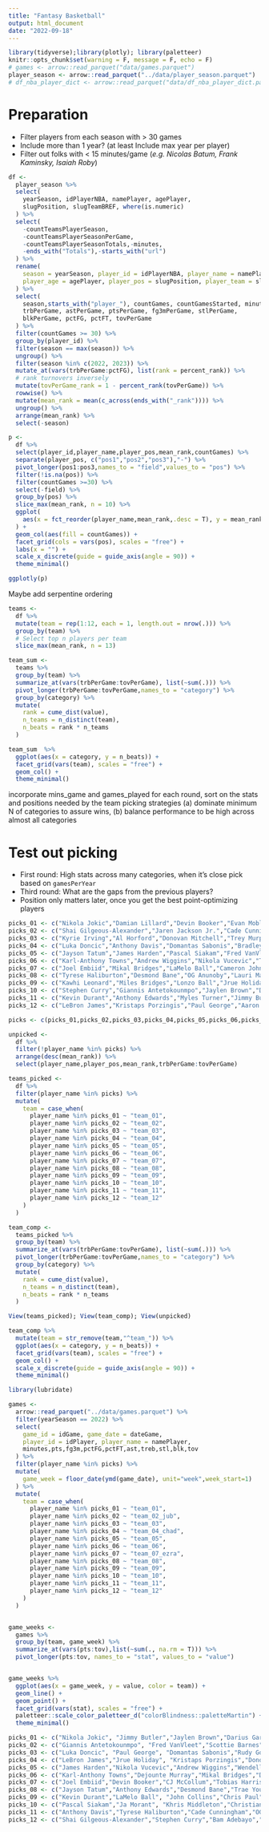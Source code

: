 ```yaml
---
title: "Fantasy Basketball"
output: html_document
date: "2022-09-18"
---
```


```r
library(tidyverse);library(plotly); library(paletteer)
knitr::opts_chunk$set(warning = F, message = F, echo = F)
# games <- arrow::read_parquet("data/games.parquet")
player_season <- arrow::read_parquet("../data/player_season.parquet")
# df_nba_player_dict <- arrow::read_parquet("data/df_nba_player_dict.parquet")
```

# Preparation 

- Filter players from each season with > 30 games
- Include more than 1 year? (at least Include max year per player)
- Filter out folks with < 15 minutes/game (*e.g. Nicolas Batum, Frank Kaminsky, Isaiah Roby*)

```r
df <-
  player_season %>%
  select(
    yearSeason, idPlayerNBA, namePlayer, agePlayer, 
    slugPosition, slugTeamBREF, where(is.numeric)
  ) %>%
  select(
    -countTeamsPlayerSeason,
    -countTeamsPlayerSeasonPerGame,
    -countTeamsPlayerSeasonTotals,-minutes,
    -ends_with("Totals"),-starts_with("url")
  ) %>%
  rename(
    season = yearSeason, player_id = idPlayerNBA, player_name = namePlayer,
    player_age = agePlayer, player_pos = slugPosition, player_team = slugTeamBREF
  ) %>%
  select(
    season,starts_with("player_"), countGames, countGamesStarted, minutesPerGame,
    trbPerGame, astPerGame, ptsPerGame, fg3mPerGame, stlPerGame, 
    blkPerGame, pctFG, pctFT, tovPerGame
  ) %>%
  filter(countGames >= 30) %>%
  group_by(player_id) %>%
  filter(season == max(season)) %>%
  ungroup() %>%
  filter(season %in% c(2022, 2023)) %>%
  mutate_at(vars(trbPerGame:pctFG), list(rank = percent_rank)) %>%
  # rank turnovers inversely
  mutate(tovPerGame_rank = 1 - percent_rank(tovPerGame)) %>%
  rowwise() %>%
  mutate(mean_rank = mean(c_across(ends_with("_rank")))) %>%
  ungroup() %>%
  arrange(mean_rank) %>%
  select(-season) 
```

```r

p <-
  df %>%
  select(player_id,player_name,player_pos,mean_rank,countGames) %>%
  separate(player_pos, c("pos1","pos2","pos3"),"-") %>%
  pivot_longer(pos1:pos3,names_to = "field",values_to = "pos") %>%
  filter(!is.na(pos)) %>%
  filter(countGames >=30) %>%
  select(-field) %>%
  group_by(pos) %>%
  slice_max(mean_rank, n = 10) %>%
  ggplot(
    aes(x = fct_reorder(player_name,mean_rank,.desc = T), y = mean_rank)
  ) +
  geom_col(aes(fill = countGames)) +
  facet_grid(cols = vars(pos), scales = "free") +
  labs(x = "") +
  scale_x_discrete(guide = guide_axis(angle = 90)) +
  theme_minimal()

ggplotly(p)

```

Maybe add serpentine ordering

```r

teams <-
  df %>%
  mutate(team = rep(1:12, each = 1, length.out = nrow(.))) %>%
  group_by(team) %>%
  # Select top n players per team
  slice_max(mean_rank, n = 13) 


```

```r

team_sum <-
  teams %>%
  group_by(team) %>%
  summarize_at(vars(trbPerGame:tovPerGame), list(~sum(.))) %>%
  pivot_longer(trbPerGame:tovPerGame,names_to = "category") %>% 
  group_by(category) %>%
  mutate(
    rank = cume_dist(value),
    n_teams = n_distinct(team),
    n_beats = rank * n_teams
  )

team_sum  %>%
  ggplot(aes(x = category, y = n_beats)) +
  facet_grid(vars(team), scales = "free") +
  geom_col() +
  theme_minimal()

```

incorporate mins_game and games_played
for each round, sort on the stats and positions needed by the team picking
strategies (a) dominate minimum N of categories to assure wins, (b) balance performance to be high across almost all categories

# Test out picking

- First round: High stats across many categories, when it's close pick based on `gamesPerYear`
- Third round: What are the gaps from the previous players?
- Position only matters later, once you get the best point-optimizing players

```r

picks_01 <- c("Nikola Jokic","Damian Lillard","Devin Booker","Evan Mobley","De'Aaron Fox","Bruce Brown","Kyle Kuzma","Tyrese Maxey","John Collins","","","")
picks_02 <- c("Shai Gilgeous-Alexander","Jaren Jackson Jr.","Cade Cunningham","Victor Wembanyama","Jaden McDaniels","DeMar DeRozan","Scoot Henderson","Ben Simmons","Rudy Gobert","","","")
picks_03 <- c("Kyrie Irving","Al Horford","Donovan Mitchell","Trey Murphy III","Jerami Grant","Brook Lopez","Kelly Olynyk","D'Angelo Russell","Christian Wood","","","")
picks_04 <- c("Luka Doncic","Anthony Davis","Domantas Sabonis","Bradley Beal","Buddy Hield","Derrick White","Michael Porter Jr.","Herbert Jones","Terry Rozier","","","")
picks_05 <- c("Jayson Tatum","James Harden","Pascal Siakam","Fred VanVleet","Bam Adebayo","Draymond Green","Zach LaVine","Tyler Herro","Wendell Carter Jr.","","","")
picks_06 <- c("Karl-Anthony Towns","Andrew Wiggins","Nikola Vucevic","Tobias Harris","P.J. Washington","Nic Claxton","Jusuf Nurkic","Josh Hart","Larry Nance Jr.","","","")
picks_07 <- c("Joel Embiid","Mikal Bridges","LaMelo Ball","Cameron Johnson","Scottie Barnes","Julius Randle","Jalen Brunson","Jarrett Allen","Russell Westbrook","","","")
picks_08 <- c("Tyrese Haliburton","Desmond Bane","OG Anunoby","Lauri Markkanen","Alperen Sengun","Devin Vassell","Darius Garland","Deandre Ayton","Klay Thompson","","","")
picks_09 <- c("Kawhi Leonard","Miles Bridges","Lonzo Ball","Jrue Holiday","Jalen Williams","Otto Porter Jr.","Kevin Porter Jr.","Kevin Huerter","Kevon Looney","","","")
picks_10 <- c("Stephen Curry","Giannis Antetokounmpo","Jaylen Brown","Dejounte Murray","Josh Giddey","Brandon Ingram","Trae Young","Paolo Banchero","","","","")
picks_11 <- c("Kevin Durant","Anthony Edwards","Myles Turner","Jimmy Butler","Keegan Murray","Ja Morant","Jamal Murray","Franz Wagner","","","","")
picks_12 <- c("LeBron James","Kristaps Porzingis","Paul George","Aaron Gordon","CJ McCollum","Kyle Anderson","Chris Paul","Jakob Poeltl","","","","")

picks <- c(picks_01,picks_02,picks_03,picks_04,picks_05,picks_06,picks_07,picks_08,picks_09,picks_10,picks_11,picks_12)

unpicked <- 
  df %>% 
  filter(!player_name %in% picks) %>% 
  arrange(desc(mean_rank)) %>%
  select(player_name,player_pos,mean_rank,trbPerGame:tovPerGame)

teams_picked <-
  df %>%
  filter(player_name %in% picks) %>%
  mutate(
    team = case_when(
      player_name %in% picks_01 ~ "team_01",
      player_name %in% picks_02 ~ "team_02",
      player_name %in% picks_03 ~ "team_03",
      player_name %in% picks_04 ~ "team_04",
      player_name %in% picks_05 ~ "team_05",
      player_name %in% picks_06 ~ "team_06",
      player_name %in% picks_07 ~ "team_07",
      player_name %in% picks_08 ~ "team_08",
      player_name %in% picks_09 ~ "team_09",
      player_name %in% picks_10 ~ "team_10",
      player_name %in% picks_11 ~ "team_11",
      player_name %in% picks_12 ~ "team_12"
    )
  )

team_comp <-
  teams_picked %>%
  group_by(team) %>%
  summarize_at(vars(trbPerGame:tovPerGame), list(~sum(.))) %>%
  pivot_longer(trbPerGame:tovPerGame,names_to = "category") %>% 
  group_by(category) %>%
  mutate(
    rank = cume_dist(value),
    n_teams = n_distinct(team),
    n_beats = rank * n_teams
  )

View(teams_picked); View(team_comp); View(unpicked)

team_comp %>%
  mutate(team = str_remove(team,"^team_")) %>%
  ggplot(aes(x = category, y = n_beats)) +
  facet_grid(vars(team), scales = "free") +
  geom_col() +
  scale_x_discrete(guide = guide_axis(angle = 90)) +
  theme_minimal()

```


```r
library(lubridate)

games <-
  arrow::read_parquet("../data/games.parquet") %>%
  filter(yearSeason == 2022) %>%
  select(
    game_id = idGame, game_date = dateGame,  
    player_id = idPlayer, player_name = namePlayer, 
    minutes,pts,fg3m,pctFG,pctFT,ast,treb,stl,blk,tov
  ) %>%
  filter(player_name %in% picks) %>%
  mutate(
    game_week = floor_date(ymd(game_date), unit="week",week_start=1)
  ) %>%
  mutate(
    team = case_when(
      player_name %in% picks_01 ~ "team_01",
      player_name %in% picks_02 ~ "team_02_jub",
      player_name %in% picks_03 ~ "team_03",
      player_name %in% picks_04 ~ "team_04_chad",
      player_name %in% picks_05 ~ "team_05",
      player_name %in% picks_06 ~ "team_06",
      player_name %in% picks_07 ~ "team_07_ezra",
      player_name %in% picks_08 ~ "team_08",
      player_name %in% picks_09 ~ "team_09",
      player_name %in% picks_10 ~ "team_10",
      player_name %in% picks_11 ~ "team_11",
      player_name %in% picks_12 ~ "team_12"
    )
  )


game_weeks <-
  games %>%
  group_by(team, game_week) %>%
  summarize_at(vars(pts:tov),list(~sum(., na.rm = T))) %>%
  pivot_longer(pts:tov, names_to = "stat", values_to = "value")


game_weeks %>%
  ggplot(aes(x = game_week, y = value, color = team)) +
  geom_line() +
  geom_point() +
  facet_grid(vars(stat), scales = "free") +
  paletteer::scale_color_paletteer_d("colorBlindness::paletteMartin") +
  theme_minimal()
```


```r
picks_01 <- c("Nikola Jokic", "Jimmy Butler","Jaylen Brown","Darius Garland","Myles Turner", "D'Angelo Russell","Steven Adams","","","","","")
picks_02 <- c("Giannis Antetokounmpo", "Fred VanVleet","Scottie Barnes","Zach LaVine", "Evan Mobley", "Michael Porter Jr.","Russell Westbrook","","","","","")
picks_03 <- c("Luka Doncic", "Paul George", "Domantas Sabonis","Rudy Gobert","Terry Rozier","Al Horford","John Wall","","","","","")
picks_04 <- c("LeBron James","Jrue Holiday", "Kristaps Porzingis","Donovan Mitchell","Jonas Valanciunas", "De'Aaron Fox","Jusuf Nurkic","","","","","")
picks_05 <- c("James Harden","Nikola Vucevic","Andrew Wiggins","Wendell Carter Jr.", "DeMar DeRozan", "Jamal Murray","Mitchell Robinson","","","","","")
picks_06 <- c("Karl-Anthony Towns","Dejounte Murray","Mikal Bridges","Damian Lillard", "Jarrett Allen","Clint Capela","Kyle Lowry","Tyrese Maxey","","","","")
picks_07 <- c("Joel Embiid","Devin Booker","CJ McCollum","Tobias Harris","Bradley Beal","Ben Simmons","P.J. Washington","Jordan Poole","","","","")
picks_08 <- c("Jayson Tatum","Anthony Edwards","Desmond Bane","Trae Young", "Robert Williams III","Julius Randle","Dorian Finney-Smith","Victor Oladipo","","","","")
picks_09 <- c("Kevin Durant","LaMelo Ball", "John Collins","Chris Paul","Deandre Ayton","Klay Thompson","Marcus Smart","Onyeka Okongwu","","","","")
picks_10 <- c("Pascal Siakam","Ja Morant", "Khris Middleton","Christian Wood","Kyrie Irving","Kawhi Leonard","Jakob Poeltl","Tyler Herro","","","","")
picks_11 <- c("Anthony Davis","Tyrese Haliburton","Cade Cunningham","OG Anunoby", "Gary Trent Jr.", "Zion Williamson","Gordon Hayward","Malcolm Brogdon", "","","","")
picks_12 <- c("Shai Gilgeous-Alexander","Stephen Curry","Bam Adebayo","Draymond Green", "Brandon Ingram","Kyle Kuzma","Devin Vassell","Collin Sexton","","","","")
```



